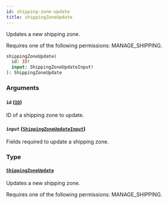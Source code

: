 ```yaml
---
id: shipping-zone-update
title: shippingZoneUpdate
---
```



Updates a new shipping zone. 

Requires one of the following permissions: MANAGE_SHIPPING.

```graphql
shippingZoneUpdate(
  id: ID!
  input: ShippingZoneUpdateInput!
): ShippingZoneUpdate
```


### Arguments

#### `id` ([`ID`](../../../developer/api-reference/scalars/id))

ID of a shipping zone to update.


#### `input` ([`ShippingZoneUpdateInput`](../../../developer/api-reference/inputs/shipping-zone-update-input))

Fields required to update a shipping zone.


### Type

#### [`ShippingZoneUpdate`](../../../developer/api-reference/objects/shipping-zone-update) 

Updates a new shipping zone. 

Requires one of the following permissions: MANAGE_SHIPPING.





